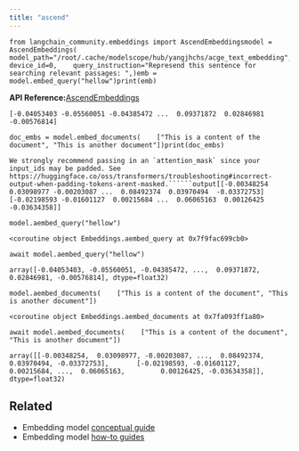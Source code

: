 ```yaml
---
title: "ascend"
---
```


```
from langchain_community.embeddings import AscendEmbeddingsmodel = AscendEmbeddings(    model_path="/root/.cache/modelscope/hub/yangjhchs/acge_text_embedding",    device_id=0,    query_instruction="Represend this sentence for searching relevant passages: ",)emb = model.embed_query("hellow")print(emb)
```

**API Reference:**[AscendEmbeddings](https://python.langchain.com/api_reference/community/embeddings/langchain_community.embeddings.ascend.AscendEmbeddings.html)

```
[-0.04053403 -0.05560051 -0.04385472 ...  0.09371872  0.02846981 -0.00576814]
```

```
doc_embs = model.embed_documents(    ["This is a content of the document", "This is another document"])print(doc_embs)
```

```````
We strongly recommend passing in an `attention_mask` since your input_ids may be padded. See https://huggingface.co/oss/transformers/troubleshooting#incorrect-output-when-padding-tokens-arent-masked.``````output[[-0.00348254  0.03098977 -0.00203087 ...  0.08492374  0.03970494  -0.03372753] [-0.02198593 -0.01601127  0.00215684 ...  0.06065163  0.00126425  -0.03634358]]
```````

```
model.aembed_query("hellow")
```

```
<coroutine object Embeddings.aembed_query at 0x7f9fac699cb0>
```

```
await model.aembed_query("hellow")
```

```
array([-0.04053403, -0.05560051, -0.04385472, ...,  0.09371872,        0.02846981, -0.00576814], dtype=float32)
```

```
model.aembed_documents(    ["This is a content of the document", "This is another document"])
```

```
<coroutine object Embeddings.aembed_documents at 0x7fa093ff1a80>
```

```
await model.aembed_documents(    ["This is a content of the document", "This is another document"])
```

```
array([[-0.00348254,  0.03098977, -0.00203087, ...,  0.08492374,         0.03970494, -0.03372753],       [-0.02198593, -0.01601127,  0.00215684, ...,  0.06065163,         0.00126425, -0.03634358]], dtype=float32)
```

## Related

* Embedding model [conceptual guide](/src/oss/concepts/embedding_models)
* Embedding model [how-to guides](/src/oss/how_to/#embedding-models)
